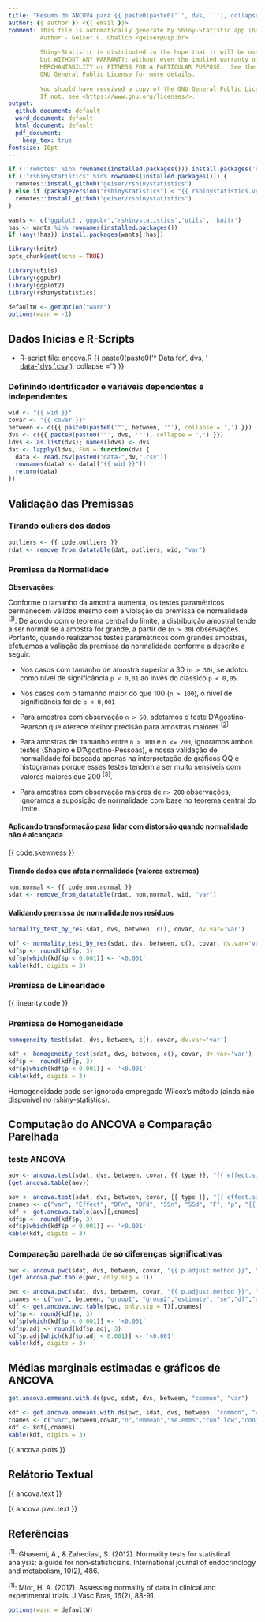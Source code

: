 ```yaml
---
title: "Resumo do ANCOVA para {{ paste0(paste0('`', dvs, '`'), collapse = ',') }}"
author: {{ author }} <{{ email }}>
comment: This file is automatically generate by Shiny-Statistic app (https://statistic.geiser.tech/)
         Author - Geiser C. Challco <geiser@usp.br>
         
         Shiny-Statistic is distributed in the hope that it will be useful,
         but WITHOUT ANY WARRANTY; without even the implied warranty of
         MERCHANTABILITY or FITNESS FOR A PARTICULAR PURPOSE.  See the
         GNU General Public License for more details.
         
         You should have received a copy of the GNU General Public License.
         If not, see <https://www.gnu.org/licenses/>.
output:
  github_document: default
  word_document: default
  html_document: default
  pdf_document:
    keep_tex: true
fontsize: 10pt
---
```


```r
if (!'remotes' %in% rownames(installed.packages())) install.packages('remotes')
if (!"rshinystatistics" %in% rownames(installed.packages())) {
  remotes::install_github("geiser/rshinystatistics")
} else if (packageVersion("rshinystatistics") < "{{ rshinystatistics.version }}") {
  remotes::install_github("geiser/rshinystatistics")
}

wants <- c('ggplot2','ggpubr','rshinystatistics','utils', 'knitr')
has <- wants %in% rownames(installed.packages())
if (any(!has)) install.packages(wants[!has])

library(knitr)
opts_chunk$set(echo = TRUE)

library(utils)
library(ggpubr)
library(ggplot2)
library(rshinystatistics)

defaultW <- getOption("warn")
options(warn = -1)
```

## Dados Inicias e R-Scripts

* R-script file: [ancova.R](ancova.R)
{{ paste0(paste0('* Data for ', dvs, ' [data-',dvs,'.csv](data-',dvs,'.csv)'), collapse = '\n') }}

### Definindo identificador e variáveis dependentes e independentes

```r
wid <- "{{ wid }}"
covar <- "{{ covar }}"
between <- c({{ paste0(paste0('"', between, '"'), collapse = ',') }})
dvs <- c({{ paste0(paste0('"', dvs, '"'), collapse = ',') }})
ldvs <- as.list(dvs); names(ldvs) <- dvs
dat <- lapply(ldvs, FUN = function(dv) {
  data <- read.csv(paste0("data-",dv,".csv"))
  rownames(data) <- data[["{{ wid }}"]]
  return(data)
})
```

## Validação das Premissas

### Tirando ouliers dos dados

```r
outliers <- {{ code.outliers }}
rdat <- remove_from_datatable(dat, outliers, wid, "var")
```

### Premissa da Normalidade

**Observações**:

Conforme o tamanho da amostra aumenta, os testes paramétricos permanecem válidos mesmo com a violação da premissa de normalidade <sup>[[1](# referências)]</sup>.
De acordo com o teorema central do limite, a distribuição amostral tende a ser normal se a amostra for grande, a partir de (`n > 30`) observações. Portanto, quando realizamos testes paramétricos com grandes amostras, efetuamos a valiação da premissa da normalidade conforme a descrito a seguir:

- Nos casos com tamanho de amostra superior a 30 (`n > 30`), se adotou como nível de significância `p < 0,01` ao invés do classico `p < 0,05`.

- Nos casos com o tamanho maior do que 100 (`n > 100`), o nível de significância foi de `p < 0,001`

- Para amostras com observação `n > 50`, adotamos o teste D'Agostino-Pearson que oferece melhor precisão para amostras maiores <sup>[[2](#referências)]</sup>.

- Para amostras de 'tamanho entre `n > 100` e ` n <= 200`, ignoramos ambos testes (Shapiro e D'Agostino-Pessoas), e nossa validação de normalidade foi baseada apenas na interpretação de gráficos QQ e histogramas porque esses testes tendem a ser muito sensíveis com valores maiores que 200 <sup>[[3](#referências)]</sup>.

- Para amostras com observação maiores de `n> 200` observações, ignoramos a suposição de normalidade com base no teorema central do limite.


#### Aplicando transformação para lidar com distorsão quando normalidade não é alcançada

{{ code.skewness }}

#### Tirando dados que afeta normalidade (valores extremos)

```r
non.normal <- {{ code.non.normal }}
sdat <- remove_from_datatable(rdat, non.normal, wid, "var")
```

#### Validando premissa de normalidade nos resíduos

```r
normality_test_by_res(sdat, dvs, between, c(), covar, dv.var='var')
```

```r
kdf <- normality_test_by_res(sdat, dvs, between, c(), covar, dv.var='var')
kdf$p <- round(kdf$p, 3)
kdf$p[which(kdf$p < 0.001)] <- '<0.001'
kable(kdf, digits = 3)
```

### Premissa de Linearidade

{{ linearity.code }}

### Premissa de Homogeneidade

```r
homogeneity_test(sdat, dvs, between, c(), covar, dv.var='var')
```

```r
kdf <- homogeneity_test(sdat, dvs, between, c(), covar, dv.var='var')
kdf$p <- round(kdf$p, 3)
kdf$p[which(kdf$p < 0.001)] <- '<0.001'
kable(kdf, digits = 3)
```

Homogeneidade pode ser ignorada empregado Wilcox's método (ainda não disponível no rshiny-statistics).

## Computação do ANCOVA e Comparação Parelhada

### teste ANCOVA

```r
aov <- ancova.test(sdat, dvs, between, covar, {{ type }}, "{{ effect.size }}", "var")
(get.ancova.table(aov))
```

```r
aov <- ancova.test(sdat, dvs, between, covar, {{ type }}, "{{ effect.size }}", "var")
cnames <- c("var", "Effect", "DFn", "DFd", "SSn", "SSd", "F", "p", "{{ effect.size }}", "p.signif")
kdf <- get.ancova.table(aov)[,cnames]
kdf$p <- round(kdf$p, 3)
kdf$p[which(kdf$p < 0.001)] <- '<0.001'
kable(kdf, digits = 3)
```

### Comparação parelhada de só diferenças significativas

```r
pwc <- ancova.pwc(sdat, dvs, between, covar, "{{ p.adjust.method }}", "var")
(get.ancova.pwc.table(pwc, only.sig = T))
```

```r
pwc <- ancova.pwc(sdat, dvs, between, covar, "{{ p.adjust.method }}", "var")
cnames <- c("var", between, "group1", "group2","estimate", "se","df","statistic","p", "p.adj","p.adj.signif")
kdf <- get.ancova.pwc.table(pwc, only.sig = T)[,cnames]
kdf$p <- round(kdf$p, 3)
kdf$p[which(kdf$p < 0.001)] <- '<0.001'
kdf$p.adj <- round(kdf$p.adj, 3)
kdf$p.adj[which(kdf$p.adj < 0.001)] <- '<0.001'
kable(kdf, digits = 3)
```

## Médias marginais estimadas e gráficos de ANCOVA

```r
get.ancova.emmeans.with.ds(pwc, sdat, dvs, between, "common", "var")
```

```r
kdf <- get.ancova.emmeans.with.ds(pwc, sdat, dvs, between, "common", "var")
cnames <- c("var",between,covar,"n","emmean","se.emms","conf.low","conf.high","mean","median","sd","ci")
kdf <- kdf[,cnames]
kable(kdf, digits = 3)
```

{{ ancova.plots  }}

## Relátorio Textual

{{ ancova.text }}

{{ ancova.pwc.text }}

## Referências

<sup>[1]</sup>: Ghasemi, A., & Zahediasl, S. (2012). Normality tests for statistical analysis: a guide for non-statisticians. International journal of endocrinology and metabolism, 10(2), 486.

<sup>[1]</sup>: Miot, H. A. (2017). Assessing normality of data in clinical and experimental trials. J Vasc Bras, 16(2), 88-91.


```r
options(warn = defaultW)
```

